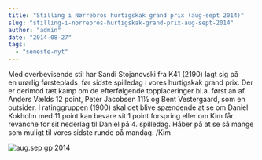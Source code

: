 ```yaml
---
title: "Stilling i Nørrebros hurtigskak grand prix (aug-sept 2014)"
slug: "stilling-i-norrebros-hurtigskak-grand-prix-aug-sept-2014"
author: "admin"
date: "2014-08-27"
tags: 
  - "seneste-nyt"
---
```


Med overbevisende stil har Sandi Stojanovski fra K41 (2190) lagt sig på en urørlig førsteplads  før sidste spilledag i vores hurtigskak grand prix. Der er derimod tæt kamp om de efterfølgende topplaceringer bl.a. først an af Anders Vælds 12 point, Peter Jacobsen 11½ og Bent Vestergaard, som en outsider. I ratinggruppen (1900) skal det blive spændende at se om Daniel Kokholm med 11 point kan bevare sit 1 point forspring eller om Kim får revanche for sit nederlag til Daniel på 4. spilledag. Håber på at se så mange som muligt til vores sidste runde på mandag. /Kim

![aug.sep gp 2014](/images/aug.sep-gp-2014.png)
